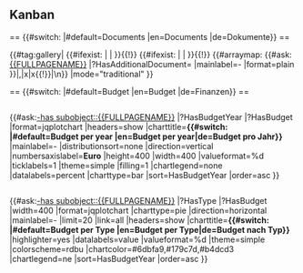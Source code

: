 == {{{_label_abstract|Abstract}}} == 
{{{abstract|}}}

== Kanban ==

{{Editor/Kanban
| file_name = Kanban Board
| full_width = 1
| edit = 1
}}

== {{#switch:{{USERLANGUAGECODE}} |#default=Documents |en=Documents |de=Dokumente}} ==

{{#tag:gallery|
{{#ifexist: {{{proposal|}}} | {{{proposal}}} | }}{{!}}{{{_label_proposal|Proposal}}}
{{#ifexist: {{{report|}}} | {{{report}}} | }}{{!}}{{{_label_other_documents|Report}}}
{{#arraymap: {{#ask: [[{{FULLPAGENAME}}]] 
|?HasAdditionalDocument=
|mainlabel=-
|format=plain
}}|,|x|x{{!}}{{{_label_proposal|Additional Documents}}}|\n}}
|mode="traditional"
}}

== {{#switch:{{USERLANGUAGECODE}} |#default=Budget |en=Budget |de=Finanzen}} ==
<div style="display: table;"><div style="float:left;">
{{#ask:[[-has subobject::{{FULLPAGENAME}}]]
|?HasBudgetYear
|?HasBudget
|format=jqplotchart
|headers=show
|charttitle='''{{#switch:{{USERLANGUAGECODE}} |#default=Budget per year |en=Budget per year|de=Budget pro Jahr}}'''
|mainlabel=-
|distributionsort=none
|direction=vertical
|numbersaxislabel='''Euro'''
|height=400
|width=400
|valueformat=%d
|ticklabels=1
|theme=simple
|filling=1
|chartlegend=none
|datalabels=percent
|charttype=bar
|sort=HasBudgetYear
|order=asc
}}
</div>
<div style="float:left;">
{{#ask:[[-has subobject::{{FULLPAGENAME}}]]
|?HasType
|?HasBudget
|width=400
|format=jqplotchart
|charttype=pie
|direction=horizontal
|mainlabel=-
|limit=20
|link=all
|headers=show
|charttitle='''{{#switch:{{USERLANGUAGECODE}} |#default=Budget per Type |en=Budget per Type|de=Budget nach Typ}}'''
|highlighter=yes
|datalabels=value
|valueformat=%d
|theme=simple
|colorscheme=rdbu
|chartcolor=#6dbfa9,#179c7d,#b4dcd3
|chartlegend=ne
|sort=HasBudgetYear
|order=asc
}}
</div></div>
